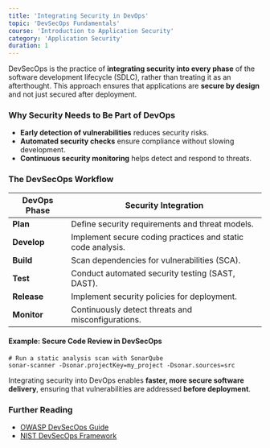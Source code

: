 ```yaml
---
title: 'Integrating Security in DevOps'
topic: 'DevSecOps Fundamentals'
course: 'Introduction to Application Security'
category: 'Application Security'
duration: 1
---
```


DevSecOps is the practice of **integrating security into every phase** of the software development lifecycle (SDLC), rather than treating it as an afterthought. This approach ensures that applications are **secure by design** and not just secured after deployment.

### Why Security Needs to Be Part of DevOps

- **Early detection of vulnerabilities** reduces security risks.
- **Automated security checks** ensure compliance without slowing development.
- **Continuous security monitoring** helps detect and respond to threats.

### The DevSecOps Workflow

| DevOps Phase | Security Integration                                        |
| ------------ | ----------------------------------------------------------- |
| **Plan**     | Define security requirements and threat models.             |
| **Develop**  | Implement secure coding practices and static code analysis. |
| **Build**    | Scan dependencies for vulnerabilities (SCA).                |
| **Test**     | Conduct automated security testing (SAST, DAST).            |
| **Release**  | Implement security policies for deployment.                 |
| **Monitor**  | Continuously detect threats and misconfigurations.          |

#### Example: Secure Code Review in DevSecOps

```shell
# Run a static analysis scan with SonarQube
sonar-scanner -Dsonar.projectKey=my_project -Dsonar.sources=src
```

Integrating security into DevOps enables **faster, more secure software delivery**, ensuring that vulnerabilities are addressed **before deployment**.

### Further Reading

- [OWASP DevSecOps Guide](https://owasp.org/www-project-devsecops-maturity-model/)
- [NIST DevSecOps Framework](https://csrc.nist.gov/)
